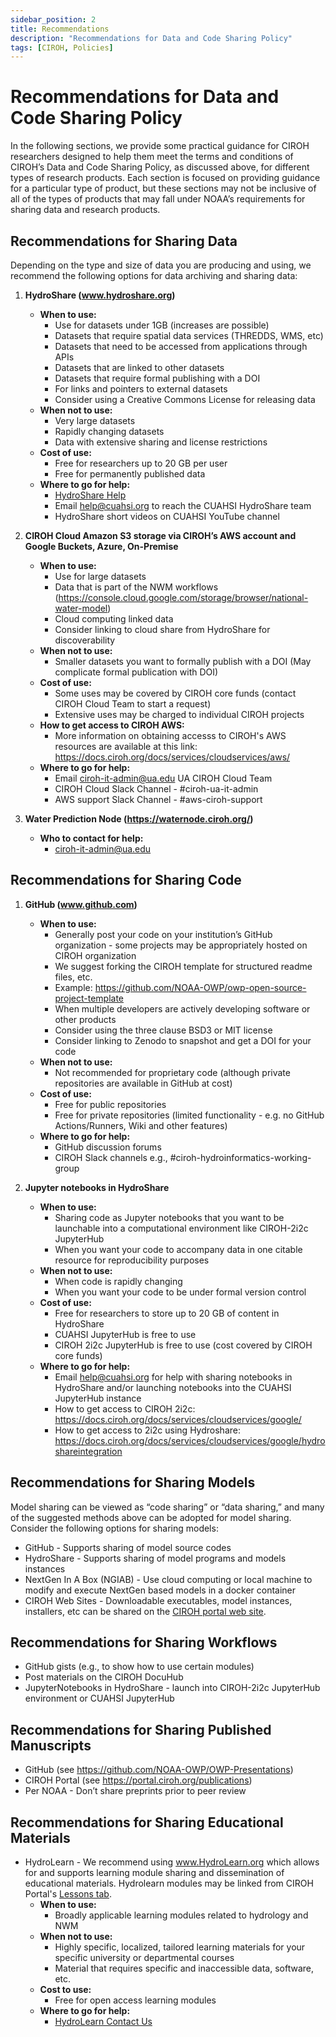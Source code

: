 ```yaml
---
sidebar_position: 2
title: Recommendations
description: "Recommendations for Data and Code Sharing Policy"
tags: [CIROH, Policies]
---
```


<!-- TODO: Needs massive updates to account for CIROH Portal! -->

# Recommendations for Data and Code Sharing Policy

In the following sections, we provide some practical guidance for CIROH researchers designed to help them meet the terms and conditions of CIROH’s Data and Code Sharing Policy, as discussed above, for different types of research products. Each section is focused on providing guidance for a particular type of product, but these sections may not be inclusive of all of the types of products that may fall under NOAA’s requirements for sharing data and research products.

## Recommendations for Sharing Data

Depending on the type and size of data you are producing and using, we recommend the following options for data archiving and sharing data:

1. **HydroShare (www.hydroshare.org)**
   - **When to use:**
     - Use for datasets under 1GB (increases are possible)
     - Datasets that require spatial data services (THREDDS, WMS, etc)
     - Datasets that need to be accessed from applications through APIs
     - Datasets that are linked to other datasets
     - Datasets that require formal publishing with a DOI
     - For links and pointers to external datasets
     - Consider using a Creative Commons License for releasing data
   - **When not to use:**
     - Very large datasets
     - Rapidly changing datasets
     - Data with extensive sharing and license restrictions
   - **Cost of use:**
     - Free for researchers up to 20 GB per user
     - Free for permanently published data
   - **Where to go for help:** 
     - [HydroShare Help](http://help.hydroshare.org)
     - Email help@cuahsi.org to reach the CUAHSI HydroShare team
     - HydroShare short videos on CUAHSI YouTube channel

2. **CIROH Cloud Amazon S3 storage via CIROH’s AWS account and Google Buckets, Azure, On-Premise**
   - **When to use:**
     - Use for large datasets
     - Data that is part of the NWM workflows (https://console.cloud.google.com/storage/browser/national-water-model)
     - Cloud computing linked data
     - Consider linking to cloud share from HydroShare for discoverability
   - **When not to use:**
     - Smaller datasets you want to formally publish with a DOI (May complicate formal publication with DOI)
   - **Cost of use:**
     - Some uses may be covered by CIROH core funds (contact CIROH Cloud Team to start a request)
     - Extensive uses may be charged to individual CIROH projects
   - **How to get access to CIROH AWS:**
     - More information on obtaining accesss to CIROH's AWS resources are available at this link: https://docs.ciroh.org/docs/services/cloudservices/aws/
   - **Where to go for help:**
     - Email ciroh-it-admin@ua.edu UA CIROH Cloud Team
     - CIROH Cloud Slack Channel - #ciroh-ua-it-admin
     - AWS support Slack Channel - #aws-ciroh-support

3. **Water Prediction Node (https://waternode.ciroh.org/)**
   - **Who to contact for help:** 
     - ciroh-it-admin@ua.edu

## Recommendations for Sharing Code

1. **GitHub (www.github.com)**
   - **When to use:**
     - Generally post your code on your institution’s GitHub organization - some projects may be appropriately hosted on CIROH organization
     - We suggest forking the CIROH template for structured readme files, etc.
     - Example: https://github.com/NOAA-OWP/owp-open-source-project-template
     - When multiple developers are actively developing software or other products
     - Consider using the three clause BSD3 or MIT license
     - Consider linking to Zenodo to snapshot and get a DOI for your code
   - **When not to use:**
     - Not recommended for proprietary code (although private repositories are available in GitHub at cost)
   - **Cost of use:**
     - Free for public repositories
     - Free for private repositories (limited functionality - e.g. no GitHub Actions/Runners, Wiki and other features)
   - **Where to go for help:**
     - GitHub discussion forums
     - CIROH Slack channels e.g., #ciroh-hydroinformatics-working-group

2. **Jupyter notebooks in HydroShare**
   - **When to use:**
     - Sharing code as Jupyter notebooks that you want to be launchable into a computational environment like CIROH-2i2c JupyterHub
     - When you want your code to accompany data in one citable resource for reproducibility purposes
   - **When not to use:**
     - When code is rapidly changing
     - When you want your code to be under formal version control
   - **Cost of use:**
     - Free for researchers to store up to 20 GB of content in HydroShare
     - CUAHSI JupyterHub is free to use
     - CIROH 2i2c JupyterHub is free to use (cost covered by CIROH core funds)
   - **Where to go for help:**
     - Email help@cuahsi.org for help with sharing notebooks in HydroShare and/or launching notebooks into the CUAHSI JupyterHub instance
     - How to get access to CIROH 2i2c: https://docs.ciroh.org/docs/services/cloudservices/google/
     - How to get access to 2i2c using Hydroshare: https://docs.ciroh.org/docs/services/cloudservices/google/hydroshareintegration

## Recommendations for Sharing Models

Model sharing can be viewed as “code sharing” or “data sharing,” and many of the suggested methods above can be adopted for model sharing. Consider the following options for sharing models:

- GitHub - Supports sharing of model source codes
- HydroShare - Supports sharing of model programs and models instances
- NextGen In A Box (NGIAB) - Use cloud computing or local machine to modify and execute NextGen based models in a docker container
- CIROH Web Sites - Downloadable executables, model instances, installers, etc can be shared on the [CIROH portal web site](https://portal.ciroh.org//).

## Recommendations for Sharing Workflows

- GitHub gists (e.g., to show how to use certain modules)
- Post materials on the CIROH DocuHub
- JupyterNotebooks in HydroShare - launch into CIROH-2i2c JupyterHub environment or CUAHSI JupyterHub

## Recommendations for Sharing Published Manuscripts

- GitHub (see https://github.com/NOAA-OWP/OWP-Presentations)
- CIROH Portal (see https://portal.ciroh.org/publications)
- Per NOAA - Don’t share preprints prior to peer review

## Recommendations for Sharing Educational Materials

- HydroLearn - We recommend using www.HydroLearn.org which allows for and supports learning module sharing and dissemination of educational materials. Hydrolearn modules may be linked from CIROH Portal's [Lessons tab](https://portal.ciroh.org/lessons).
  - **When to use:**
    - Broadly applicable learning modules related to hydrology and NWM
  - **When not to use:**
    - Highly specific, localized, tailored learning materials for your specific university or departmental courses
    - Material that requires specific and inaccessible data, software, etc.
  - **Cost to use:**
    - Free for open access learning modules
  - **Where to go for help:**
    - [HydroLearn Contact Us](https://www.hydrolearn.org/contact-us/)